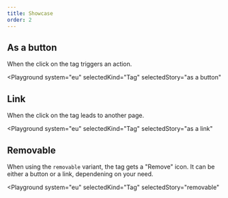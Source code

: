 ```yaml
---
title: Showcase
order: 2
---
```



## As a button

When the click on the tag triggers an action.

<Playground
  system="eu"
  selectedKind="Tag"
  selectedStory="as a button"
>
  <Tag
    label="Button tag"
    type="button"
  />
</Playground>

## Link

When the click on the tag leads to another page.

<Playground
  system="eu"
  selectedKind="Tag"
  selectedStory="as a link"
>
  <Tag
    label="Link tag"
    href="/example"
  />
</Playground>

## Removable

When using the `removable` variant, the tag gets a "Remove" icon. It can be either a button or a link, dependening on your need.

<Playground
  system="eu"
  selectedKind="Tag"
  selectedStory="removable"
>
  <Tag
    label="Removable tag"
    variant="removable"
  />
</Playground>
